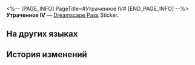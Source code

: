 <%-- [PAGE_INFO]
PageTitle=#Утраченное IV#
[END_PAGE_INFO] --%>
{{Предмет Инфобокс
|id          = 223433
|Изображение = Dreamscape Pass Sticker Text.png
|Тип         = Dreamscape Pass Sticker
|Тип2        = Абсурдный сон I Stickers
|Инвентарь   = 
|Редкость    = 4
|Эффект      = 
|Описание    = Пронумерованные наклейки, используемые для украшения дневника сновидений. Бывают самыми разными.
|Источник1   = [[Отыщите огромный пузырь грёз в форме кита в отеле Мира грёз]]
}}
{{Описание|Танцпол на сто пятьдесят шестом этаже, его яркие огни вас точно ослепят.}}
'''Утраченное IV''' — [[Dreamscape Pass]] Sticker.

==На других языках==
{{На других языках
|en   = Lost (IV)
|zhs  = 迷失•其四
|zht  = 迷失•其四
|ja   = ロスト・4
|ko   = 방황•4
|es   = Extravío IV
|fr   = Perdu&nbsp;(IV)
|ru   = Утраченное IV
|th   = หลงทาง 4
|vi   = Lạc Lối (4)
|de   = Verloren (IV)
|id   = Tersesat 4
|pt   = Perdido (IV)
}}

==История изменений==
{{История изменений|3.5}}